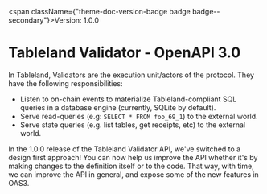 <span className={"theme-doc-version-badge badge badge--secondary"}>Version: 1.0.0</span>

# Tableland Validator - OpenAPI 3.0



In Tableland, Validators are the execution unit/actors of the protocol.
They have the following responsibilities:
- Listen to on-chain events to materialize Tableland-compliant SQL queries in a database engine (currently, SQLite by default).
- Serve read-queries (e.g: `SELECT * FROM foo_69_1`) to the external world.
- Serve state queries (e.g. list tables, get receipts, etc) to the external world.

In the 1.0.0 release of the Tableland Validator API, we've switched to a design first approach!
You can now help us improve the API whether it's by making changes to the definition itself or to the code.
That way, with time, we can improve the API in general, and expose some of the new features in OAS3.

